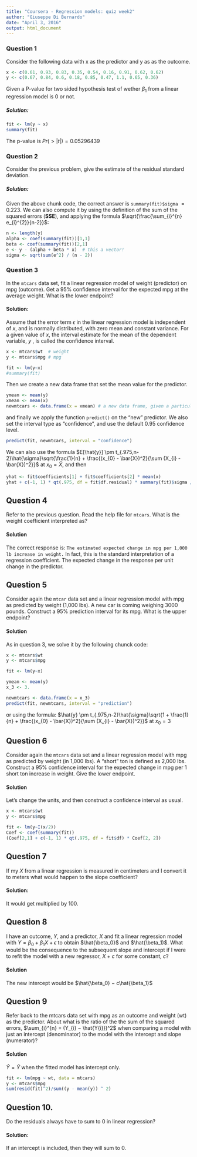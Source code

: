```yaml
---
title: "Coursera - Regression models: quiz week2"
author: "Giuseppe Di Bernardo"
date: "April 3, 2016"
output: html_document
---
```


### Question 1 
Consider the following data with x as the predictor and y as as the outcome.
```r
x <- c(0.61, 0.93, 0.83, 0.35, 0.54, 0.16, 0.91, 0.62, 0.62)
y <- c(0.67, 0.84, 0.6, 0.18, 0.85, 0.47, 1.1, 0.65, 0.36)
```
Given a P-value for two sided hypothesis test of wether $\beta_1$ from a linear regression model is $0$ or not. 

##### Solution: 
```r
fit <- lm(y ~ x)
summary(fit)
```
The p-value is $Pr(>|t|) = 0.05296439$

### Question 2 
Consider the previous problem, give the estimate of the residual standard deviation.

##### Solution:
Given the above chunk code, the correct answer is `summary(fit)$sigma` $= 0.223$.
We can also compute it by using the definition of the sum of the squared errors ($\textbf{SSE}$), and applying the formula $\sqrt{\frac{\sum_{i}^{n} e_{i}^{2}}{n-2}}$: 
```r
n <- length(y)
alpha <- coef(summary(fit))[1,1]
beta <- coef(summary(fit))[2,1]
e <- y - (alpha + beta * x)  # this a vector! 
sigma <- sqrt(sum(e^2) / (n - 2))
```

### Question 3 
In the `mtcars` data set, fit a linear regression model of weight (predictor) on mpg (outcome). Get a 95% confidence interval for the expected mpg at the average weight. What is the lower endpoint?

#### Solution:
Assume that the error term $ϵ$ in the linear regression model is independent of $x$, and is normally distributed, with zero mean and constant variance. For a given value of $x$, the interval estimate for the mean of the dependent variable, $y$ , is called the confidence interval.

```r
x <- mtcars$wt  # weight
y <- mtcars$mpg # mpg

fit <- lm(y~x)
#summary(fit)
```

Then we create a new data frame that set the mean value for the predictor.
```r
ymean <- mean(y)
xmean <- mean(x)
newmtcars <- data.frame(x = xmean) # a new data frame, given a particular value of x
```
and finally we apply the function `predict()` on the "new" predictor. We also set the interval type as "confidence", and use the default 0.95 confidence level. 
```r
predict(fit, newmtcars, interval = "confidence")
```

We can also use the formula $E[\hat{y}] \pm t_{.975,n-2}\hat{\sigma}\sqrt{\frac{1}{n} + \frac{(x_{0} - \bar{X})^2}{\sum (X_{i} - \bar{X})^2}}$ at $x_{0} = \bar{X}$, and then 
```r
yhat <- fit$coefficients[1] + fit$coefficients[2] * mean(x)
yhat + c(-1, 1) * qt(.975, df = fit$df.residual) * summary(fit)$sigma / sqrt(length(y))
```

## Question 4 
Refer to the previous question. Read the help file for `mtcars`. What is the weight coefficient interpreted as?

#### Solution
The correct response is: 
`The estimated expected change in mpg per 1,000 lb increase in weight.`
In fact, this is the standard interpretation of a regression coefficient. The expected change in the response per unit change in the predictor.

## Question 5 
Consider again the `mtcar` data set and a linear regression model with mpg as predicted by weight (1,000 lbs). A new car is coming weighing 3000 pounds. Construct a 95% prediction interval for its mpg. What is the upper endpoint?

#### Solution 
As in question 3, we solve it by the following chunck code: 
```r
x <- mtcars$wt
y <- mtcars$mpg

fit <- lm(y~x)

ymean <- mean(y)
x_3 <- 3.

newmtcars <- data.frame(x = x_3)
predict(fit, newmtcars, interval = "prediction")
```

or using the formula: $\hat{y} \pm t_{.975,n-2}\hat{\sigma}\sqrt{1 + \frac{1}{n} + \frac{(x_{0} - \bar{X})^2}{\sum (X_{i} - \bar{X})^2}}$ at $x_{0} = 3$

## Question 6 
Consider again the `mtcars` data set and a linear regression model with mpg as predicted by weight (in 1,000 lbs). A “short” ton is defined as 2,000 lbs. Construct a 95% confidence interval for the expected change in mpg per 1 short ton increase in weight. Give the lower endpoint.

#### Solution 
Let's change the units, and then construct a confidence interval as usual.  
```r
x <- mtcars$wt
y <- mtcars$mpg

fit <- lm(y~I(x/2))
Coef <- coef(summary(fit))
(Coef[2,1] + c(-1, 1) * qt(.975, df = fit$df) * Coef[2, 2])

```

## Question 7 
If my $X$ from a linear regression is measured in centimeters and I convert it to meters what would happen to the slope coefficient?

#### Solution:
It would get multiplied by $100$.

## Question 8 
I have an outcome, $Y$, and a predictor, $X$ and fit a linear regression model with $Y=\beta_{0} + \beta_1 X + \epsilon$ to obtain $\hat{\beta_0}$ and $\hat{\beta_1)$. What would be the consequence to the subsequent slope and intercept if I were to refit the model with a new regressor, $X + c$ for some constant, $c$?

#### Solution
The new intercept would be $\hat{\beta_0} − c\hat{\beta_1}$

## Question 9 
Refer back to the mtcars data set with mpg as an outcome and weight (wt) as the predictor. About what is the ratio of the the sum of the squared errors, $\sum_{i}^{n} = (Y_{i} − \hat{Y{i}})^2$ when comparing a model with just an intercept (denominator) to the model with the intercept and slope (numerator)?

#### Solution 
$\hat{Y} = \bar{Y}$ when the fitted model has intercept only. 
```r
fit <- lm(mpg ~ wt, data = mtcars)
y <- mtcars$mpg
sum(resid(fit)^2)/sum((y - mean(y)) ^ 2)
```

## Question 10. 
Do the residuals always have to sum to $0$ in linear regression?

#### Solution:
If an intercept is included, then they will sum to $0$.
